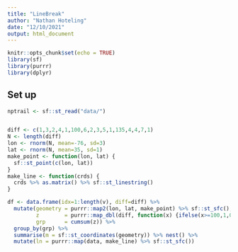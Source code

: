 ```yaml
---
title: "LineBreak"
author: "Nathan Hoteling"
date: "12/10/2021"
output: html_document
---
```


```r
knitr::opts_chunk$set(echo = TRUE)
library(sf)
library(purrr)
library(dplyr)
```

## Set up

```r
nptrail <- sf::st_read("data/")


diff <- c(1,3,2,4,1,100,6,2,3,5,1,135,4,4,7,1)
N <- length(diff)
lon <- rnorm(N, mean=-76, sd=3)
lat <- rnorm(N, mean=35, sd=1)
make_point <- function(lon, lat) {
  sf::st_point(c(lon, lat)) 
}
make_line <- function(crds) {
  crds %>% as.matrix() %>% sf::st_linestring()
}

df <- data.frame(idx=1:length(v), diff=diff) %>%
  mutate(geometry = purrr::map2(lon, lat, make_point) %>% sf::st_sfc(),
         z        = purrr::map_dbl(diff, function(x) {ifelse(x>=100,1,0)}),
         grp      = cumsum(z)) %>%
  group_by(grp) %>%
  summarise(m = sf::st_coordinates(geometry)) %>% nest() %>%
  mutate(ln = purrr::map(data, make_line) %>% sf::st_sfc())
```


